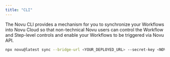 ```yaml
---
title: "CLI"
---
```


The Novu CLI provides a mechanism for you to synchronize your Workflows into Novu Cloud so that non-technical Novu users can control the Workflow and Step-level controls and enable your Workflows to be triggered via Novu API.

```bash
npx novu@latest sync --bridge-url <YOUR_DEPLOYED_URL> --secret-key <NOVU_SECRET_KEY>
```
